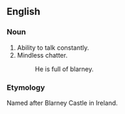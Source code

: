 ==English==
===Noun===
#Ability to talk constantly.
#Mindless chatter.
#:He is full of blarney.

===Etymology===
Named after Blarney Castle in Ireland.